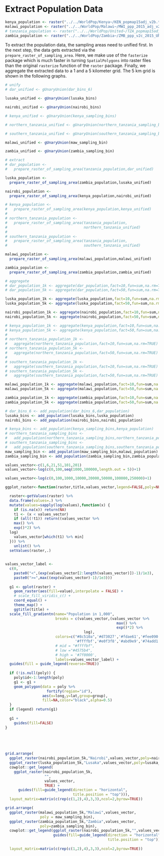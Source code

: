 # Extract Population Data {#prep}

```r
kenya_population <- raster("../../WorldPop/Kenya~/KEN_popmap15adj_v2b.tif")
malawi_population <- raster("../../WorldPop/Malawi~/MWI_ppp_2015_adj_v2.tif")
# tanzania_population <- raster("../../WorldPop/United~/TZA_popmap15adj_v2b.tif")
zambia_population <- raster("../../WorldPop/Zambia~/ZMB_ppp_v2c_2015_UNadj.tif")
```

To extract the population data, the sampling areas need to unified first. In the next step, the data gets extracted via the `prepare_raster_of_sampling_area`. Here, we make use of the `fasterize` package which is much faster in turning `SpatialPolygons` into raster files than the original `rasterize` function of the `raster` package. Finally, we aggregate the extracted data to a 1 and a 5 kilometer grid. The 5 km grid is shown in the following graphs.  


```r
# unify
# dar_unified <- gUnaryUnion(dar_bins_6)

lusaka_unified <- gUnaryUnion(lusaka_bins)

nairobi_unified <- gUnaryUnion(nairobi_bins)

# kenya_unified <- gUnaryUnion(kenya_sampling_bins)

# northern_tanzania_unified <- gUnaryUnion(northern_tanzania_sampling_bins)

# southern_tanzania_unified <- gUnaryUnion(southern_tanzania_sampling_bins)

malawi_unified <- gUnaryUnion(maw_sampling_bin)

zambia_unified <- gUnaryUnion(zambia_sampling_bin)

# extract
# dar_population <- 
#   prepare_raster_of_sampling_area(tanzania_population,dar_unified)

luska_population <- 
  prepare_raster_of_sampling_area(zambia_population,lusaka_unified)

nairobi_population <- 
  prepare_raster_of_sampling_area(kenya_population,nairobi_unified)

# kenya_population <- 
#   prepare_raster_of_sampling_area(kenya_population,kenya_unified)
# 
# northern_tanzania_population <- 
#   prepare_raster_of_sampling_area(tanzania_population,
#                                   northern_tanzania_unified)
# 
# southern_tanzania_population <- 
#   prepare_raster_of_sampling_area(tanzania_population,
#                                   southern_tanzania_unified)

malawi_population <- 
  prepare_raster_of_sampling_area(malawi_population,malawi_unified)

zambia_population <- 
  prepare_raster_of_sampling_area(zambia_population,zambia_unified)

# aggregate
# dar_population_1k <- aggregate(dar_population,fact=10,fun=sum,na.rm=TRUE) # 1 km 
# dar_population_5k <- aggregate(dar_population,fact=50,fun=sum,na.rm=TRUE) # 5 km

luska_population_1k <- aggregate(luska_population,fact=10,fun=sum,na.rm=TRUE) # 1 km 
luska_population_5k <- aggregate(luska_population,fact=50,fun=sum,na.rm=TRUE) # 5 km

nairobi_population_1k <- aggregate(nairobi_population,fact=10,fun=sum,na.rm=TRUE) # 1 km 
nairobi_population_5k <- aggregate(nairobi_population,fact=50,fun=sum,na.rm=TRUE) # 5 km

# kenya_population_1k <- aggregate(kenya_population,fact=10,fun=sum,na.rm=TRUE) # 1 km 
# kenya_population_5k <- aggregate(kenya_population,fact=50,fun=sum,na.rm=TRUE) # 5 km
# 
# northern_tanzania_population_1k <- 
#   aggregate(northern_tanzania_population,fact=10,fun=sum,na.rm=TRUE) # 1 km 
# northern_tanzania_population_5k <- 
#   aggregate(northern_tanzania_population,fact=50,fun=sum,na.rm=TRUE) # 5 km
# 
# southern_tanzania_population_1k <- 
#   aggregate(southern_tanzania_population,fact=10,fun=sum,na.rm=TRUE) # 1 km 
# southern_tanzania_population_5k <- 
#   aggregate(southern_tanzania_population,fact=50,fun=sum,na.rm=TRUE) # 5 km 

malawi_population_1k <- aggregate(malawi_population,fact=10,fun=sum,na.rm=TRUE) # 1 km 
malawi_population_5k <- aggregate(malawi_population,fact=50,fun=sum,na.rm=TRUE) # 5 km

zambia_population_1k <- aggregate(zambia_population,fact=10,fun=sum,na.rm=TRUE) # 1 km 
zambia_population_5k <- aggregate(zambia_population,fact=50,fun=sum,na.rm=TRUE) # 5 km


```


```r

# dar_bins_6 <- add_population(dar_bins_6,dar_population)
lusaka_bins <- add_population(lusaka_bins,luska_population)
nairobi_bins <- add_population(nairobi_bins,nairobi_population)

# kenya_bins <- add_population(kenya_sampling_bins,kenya_population)
# northern_tanzania_sampling_bins <- 
#   add_population(northern_tanzania_sampling_bins,northern_tanzania_population)
# southern_tanzania_sampling_bins <- 
#   add_population(southern_tanzania_sampling_bins,southern_tanzania_population)
maw_sampling_bin <- add_population(maw_sampling_bin,malawi_population)
zambia_sampling_bin <- add_population(zambia_sampling_bin,zambia_population)

```



```r


values_vector<-c(1,6,21,51,101,201)
values_vector<-log(c(0,100,seq(1000,100000,length.out = 5))+1)

values_vector<-log(c(0,100,1000,10000,20000,50000,100000,250000)+1)

ggplot_raster<-function(raster,title,values_vector,legend=FALSE,poly=NULL) {

  raster<-getValues(raster) %>% 
  data.frame(values=.) %>% 
  mutate(values=sapply(log(values),function(x) {
    if (is.na(x)) return(NA)
    t1 <- (x < values_vector)
    if (all(!t1)) return((values_vector %>% 
    max() %>% 
    exp()*2) %>% 
  log)
    values_vector[which(t1) %>% min]
  })) %>% 
    unlist() %>% 
  setValues(raster,.) 
  
  
values_vector_label <- 
  c(0,
    paste0("<",(exp(values_vector[2:length(values_vector)])-1)/1e3),
    paste0(">=",max((exp(values_vector)-1)/1e3)))
  
  g1 <- gplot(raster) +
    geom_raster(aes(fill=value),interpolate = FALSE) +
    # scale_fill_viridis_c() +
    coord_equal() +
    theme_map() +
    ggtitle(title) + 
  scale_fill_gradientn(name="Population in 1,000",
                       breaks = c(values_vector,(values_vector %>% 
                                                   max() %>% 
                                                   exp()*2) %>% 
                                    log),
                       colors=c("#8c510a",'#d73027','#fdae61','#fee090',
                                '#ffffbf','#e0f3f8','#abd9e9','#74add1',"#1a9850") %>% rev,
                       # mid = "#ffffbf",
                       # low ="#4575b4",
                       # high = '#7f0000',
                       labels=values_vector_label) +
  guides(fill = guide_legend(reverse=TRUE))
  
  if (!is.null(poly)) {
    poly$id<-1:length(poly)
    g1 <- g1 + 
    geom_polygon(data = poly %>% 
                   fortify(region="id"),
                 aes(x=long,y=lat,group=group),
                 fill=NA,color="black",alpha=0.5)
  }
  if (legend) return(g1)
  
  g1 + 
    guides(fill=FALSE)
}


  



```

```r
grid.arrange(
  ggplot_raster(nairobi_population_5k,"Nairobi",values_vector,poly=nairobi_bins),
  ggplot_raster(luska_population_5k,"Lusaka",values_vector,poly=lusaka_bins),
  cowplot::get_legend(
    ggplot_raster(nairobi_population_5k,
                  "",
                  values_vector,
                  TRUE) +
      guides(fill=guide_legend(direction = "horizontal",
                               title.position = "top"))),
  layout_matrix=matrix(c(rep(c(1,2),4),3,3),ncol=2,byrow=TRUE))
```



```r
grid.arrange(
  ggplot_raster(malawi_population_5k,"Malawi",values_vector,
                poly = maw_sampling_bin),
  ggplot_raster(zambia_population_5k,"Zambia",values_vector,
                poly=zambia_sampling_bin),
  cowplot::get_legend(ggplot_raster(nairobi_population_5k,"",values_vector,TRUE) +
                      guides(fill=guide_legend(direction = "horizontal",
                                               title.position = "top"))),
  
  layout_matrix=matrix(c(rep(c(1,2),4),3,3),ncol=2,byrow=TRUE))
```



